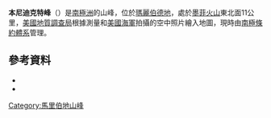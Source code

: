{{coord|75|17|S|110|32|W|source:GNIS|display=title}}

'''本尼迪克特峰'''（{{lang-en|Benedict Peak}}）是[[南極洲|南極洲]]的山峰，位於[[瑪麗伯德地|瑪麗伯德地]]，處於[[墨菲火山|墨菲火山]]東北面11公里，[[美國地質調查局|美國地質調查局]]根據測量和[[美國海軍|美國海軍]]拍攝的空中照片繪入地圖，現時由[[南極條約體系|南極條約體系]]管理。

==參考資料==
*{{cite gnis | type = antarid | id = 1214| name = Benedict Peak | accessdate = 2011-06-02}}
*{{usgs-gazetteer|id=1214}}

{{DEFAULTSORT:Benedict Peak}}
[[Category:馬里伯地山峰|Category:馬里伯地山峰]]


{{MarieByrdLand-geo-stub}}